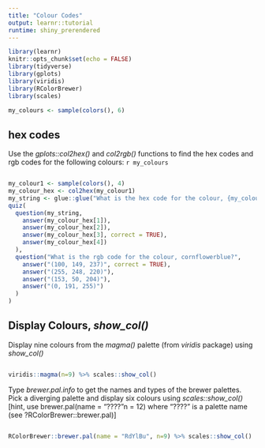 ```yaml
---
title: "Colour Codes"
output: learnr::tutorial
runtime: shiny_prerendered
---
```


```r
library(learnr)
knitr::opts_chunk$set(echo = FALSE)
library(tidyverse)
library(gplots)
library(viridis)
library(RColorBrewer)
library(scales)
```

```r
my_colours <- sample(colors(), 6)
```

## hex codes

Use the *gplots::col2hex()* and *col2rgb()* functions to find the hex codes and rgb codes for the following colours: `r my_colours`

```r

```

```r
my_colour1 <- sample(colors(), 4)
my_colour_hex <- col2hex(my_colour1)
my_string <- glue::glue("What is the hex code for the colour, {my_colour1[3]}?")
quiz(
  question(my_string,
    answer(my_colour_hex[1]),
    answer(my_colour_hex[2]),
    answer(my_colour_hex[3], correct = TRUE),
    answer(my_colour_hex[4])
  ),
  question("What is the rgb code for the colour, cornflowerblue?",
    answer("(100, 149, 237)", correct = TRUE),
    answer("(255, 248, 220)"),
    answer("(153, 50, 204)"),
    answer("(0, 191, 255)")
  )
)
```


## Display Colours, *show_col()*

Display nine colours from the *magma()* palette (from *viridis* package) using *show_col()*

```r

```

```r
viridis::magma(n=9) %>% scales::show_col()
```

Type *brewer.pal.info* to get the names and types of the brewer palettes. Pick a diverging palette and display six colours using *scales::show_col()* [hint, use brewer.pal(name = "????"n = 12) where "????" is a palette name (see ?RColorBrewer::brewer.pal)]

```r

```

```r
RColorBrewer::brewer.pal(name = "RdYlBu", n=9) %>% scales::show_col()
```
